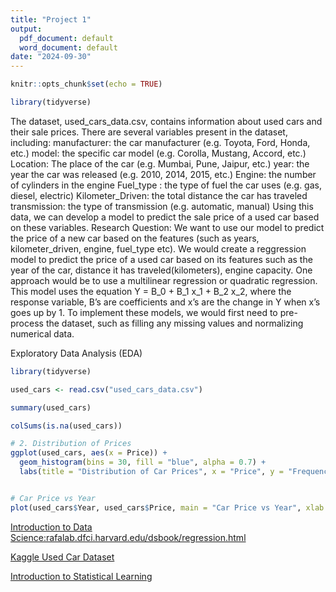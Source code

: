 ```yaml
---
title: "Project 1"
output:
  pdf_document: default
  word_document: default
date: "2024-09-30"
---
```


```r
knitr::opts_chunk$set(echo = TRUE)
```

```r
library(tidyverse)
```

The dataset, used_cars_data.csv, contains information about used cars and their sale prices. There are several variables present in the dataset, including: manufacturer: the car manufacturer (e.g. Toyota, Ford, Honda, etc.) model: the specific car model (e.g. Corolla, Mustang, Accord, etc.) Location: The place of the car (e.g. Mumbai, Pune, Jaipur, etc.) year: the year the car was released (e.g. 2010, 2014, 2015, etc.) Engine: the number of cylinders in the engine Fuel_type : the type of fuel the car uses (e.g. gas, diesel, electric) Kilometer_Driven: the total distance the car has traveled transmission: the type of transmission (e.g. automatic, manual) Using this data, we can develop a model to predict the sale price of a used car based on these variables.
Research Question: We want to use our model to predict the price of a new car based on the features (such as years, kilometer_driven, engine, fuel_type etc). We would create a reggression model to predict the price of a used car based on its features such as the year of the car, distance it has traveled(kilometers), engine capacity. One approach would be to use a multilinear regression or quadratic regression. This model uses the equation Y = B_0 + B_1 x_1 + B_2 x_2, where the response variable, B’s are coefficients and x’s are the change in Y when x’s goes up by 1. To implement these models, we would first need to pre-process the dataset, such as filling any missing values and normalizing numerical data. 

Exploratory Data Analysis (EDA)

```r
library(tidyverse)

used_cars <- read.csv("used_cars_data.csv")

summary(used_cars)

colSums(is.na(used_cars))

# 2. Distribution of Prices
ggplot(used_cars, aes(x = Price)) +
  geom_histogram(bins = 30, fill = "blue", alpha = 0.7) +
  labs(title = "Distribution of Car Prices", x = "Price", y = "Frequency")


# Car Price vs Year
plot(used_cars$Year, used_cars$Price, main = "Car Price vs Year", xlab = "Year", ylab = "Price(in thousand USD)")

```




[Introduction to Data Science:rafalab.dfci.harvard.edu/dsbook/regression.html](https://rafalab.dfci.harvard.edu/dsbook/regression.html)


[Kaggle Used Car Dataset](https://www.kaggle.com/datasets/ayushparwal2026/cars-dataset?resource=download)

[Introduction to Statistical Learning](https://www.statlearning.com)
